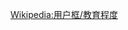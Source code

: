 {{Userbox
  |id=Uni Ka
  |id-c=green
  |info=这个用戶是'''[[卡尔斯鲁厄大学]]'''的校友、学生或老师。
  |info-c=lightyellow
  |info-s=9
  |info-fc=black
  |border-c=black
}}<includeonly>[[Category:卡尔斯鲁厄大学的维基人|{{PAGENAME}}]]</includeonly><noinclude>{{Clear}}[[Wikipedia:用户框/教育程度]]</noinclude>